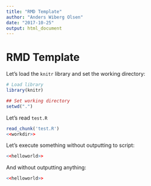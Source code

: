 ```yaml
---
title: "RMD Template"
author: "Anders Wiberg Olsen"
date: "2017-10-25"
output: html_document
---
```


# RMD Template

Let's load the `knitr` library and set the working directory:

```R
# Load library
library(knitr)

## Set working directory
setwd(".")
```

Let's read `test.R`

```R
read_chunk('test.R')
<<workdir>>
```

Let's execute something without outputting to script:

```R
<<helloworld>>
```

And without outputting anything:

```R
<<helloworld>>
```